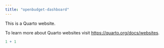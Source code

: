 ```yaml
---
title: "openbudget-dashboard"
---
```


This is a Quarto website.

To learn more about Quarto websites visit <https://quarto.org/docs/websites>.

```r
1 + 1
```
